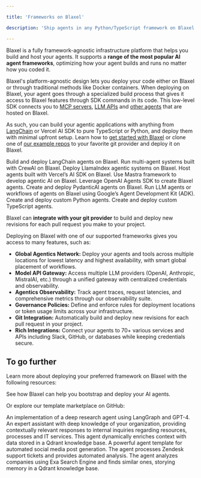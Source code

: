 ```yaml
---

title: 'Frameworks on Blaxel'

description: 'Ship agents in any Python/TypeScript framework on Blaxel.'

---
```


Blaxel is a fully framework-agnostic infrastructure platform that helps you build and host your agents. It supports a **range of the most popular AI agent frameworks**, optimizing how your agent builds and runs no matter how you coded it. 

Blaxel's platform-agnostic design lets you deploy your code either on Blaxel or through traditional methods like Docker containers. When deploying on Blaxel, your agent goes through a specialized build process that gives it access to Blaxel features through SDK commands in its code. This low-level SDK connects you to [MCP servers](../Functions/Overview%2015347e47b1ea8038813fef14c49dfd5e), [LLM APIs](../Models/Overview%2015347e47b1ea80f48cbcd345aafd924a) and [other agents](../Agents/Overview) that are hosted on Blaxel.

As such, you can build your agentic applications with anything from [LangChain](https://www.langchain.com/) or Vercel AI SDK to pure TypeScript or Python, and deploy them with minimal upfront setup. Learn how to [get started with Blaxel](../Get-started) or clone one of [our example repos](https://github.com/beamlit/templates/tree/main) to your favorite git provider and deploy it on Blaxel.

<CardGroup cols={2}>
<Card title="LangChain" icon="crow" href="/Frameworks/LangChain">
Build and deploy LangChain agents on Blaxel.
</Card>
<Card title="CrewAI" icon="c" href="/Frameworks/CrewAI">
Run multi-agent systems built with CrewAI on Blaxel.
</Card>
<Card title="LlamaIndex" icon="horse" href="/Frameworks/LlamaIndex">
Deploy LlamaIndex agentic systems on Blaxel.
</Card>
<Card title="Vercel AI SDK" icon="square-caret-up" href="/Frameworks/Vercel-AI">
Host agents built with Vercel’s AI SDK on Blaxel.
</Card>
<Card title="Mastra" icon="star-of-life" href="/Frameworks/Mastra">
Use Mastra framework to develop agentic AI on Blaxel.
</Card>
<Card title="OpenAI Agents SDK" icon="o" href="/Frameworks/OpenAI-Agents">
Leverage OpenAI Agents SDK to create Blaxel agents.
</Card>
<Card title="PydanticAI" icon="star" href="/Frameworks/PydanticAI">
Create and deploy PydanticAI agents on Blaxel.
</Card>
<Card title="Google ADK" icon="google" href="/Frameworks/ADK">
Run LLM agents or workflows of agents on Blaxel using Google’s Agent Development Kit (ADK).
</Card>
<Card title="Custom Python" icon="python" href="/Agents/Develop-an-agent-py">
Create and deploy custom Python agents.
</Card>
<Card title="Custom TypeScript" icon="js" href="/Agents/Develop-an-agent-ts">
Create and deploy custom TypeScript agents.
</Card>
</CardGroup>

Blaxel can **integrate with your git provider** to build and deploy new revisions for each pull request you make to your project.

Deploying on Blaxel with one of our supported frameworks gives you access to many features, such as:

- **Global Agentics Network:** Deploy your agents and tools across multiple locations for lowest latency and highest availability, with smart global placement of workflows.
- **Model API Gateway:** Access multiple LLM providers (OpenAI, Anthropic, MistralAI, etc.) through a unified gateway with centralized credentials and observability.
- **Agentics Observability:** Track agent traces, request latencies, and comprehensive metrics through our observability suite.
- **Governance Policies:** Define and enforce rules for deployment locations or token usage limits across your infrastructure.
- **Git Integration:** Automatically build and deploy new revisions for each pull request in your project.
- **Rich Integrations:** Connect your agents to 70+ various services and APIs including Slack, GitHub, or databases while keeping credentials secure.

## To go further

Learn more about deploying your preferred framework on Blaxel with the following resources:

<Card title="Read about our deployment features" icon="earth-americas" href="/Agents/Develop-an-agent">
See how Blaxel can help you bootstrap and deploy your AI agents.
</Card>

Or explore our template marketplace on GitHub:

<CardGroup cols={2}>

<Card title="Deep Research" icon="atom" href="https://github.com/beamlit/template-deepresearch">
An implementation of a deep research agent using LangGraph and GPT-4.
</Card>

<Card title="Corporate Cortex" icon="building" href="https://github.com/beamlit/template-corporate-cortex">
An expert assistant with deep knowledge of your organization, providing contextually relevant responses to internal inquiries regarding resources, processes and IT services.
</Card>

<Card title="Sales KPI Reporter" icon="chart-line" href="https://github.com/beamlit/template-sales-kpi-reporter/tree/main">
This agent dynamically enriches context with data stored in a Qdrant knowledge base.
</Card>

<Card title="Social Post Generator" icon="thumbs-up" href="https://github.com/beamlit/template-social-post-generator">
A powerful agent template for automated social media post generation.
</Card>

<Card title="Zendesk Ticket Analyzer" icon="headset" href="https://github.com/beamlit/template-zendesk-ticket-analyzer">
The agent processes Zendesk support tickets and provides automated analysis.
</Card>

<Card title="Similar Company Finder" icon="magnifying-glass" href="https://github.com/beamlit/template-similar-company-finder">
The agent analyzes companies using Exa Search Engine and finds similar ones, storying memory in a Qdrant knowledge base.
</Card>

</CardGroup>
